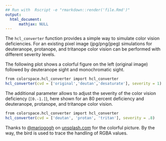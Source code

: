 ```yaml
---
## Run with  Rscript -e "rmarkdown::render('file.Rmd')"
output:
  html_document:
      mathjax: NULL
---
```



The `hcl_converter` function provides a simple way to simulate
color vision deficiencies. 
For an existing pixel image (jpg/png/jpeg) simulations for
deuteranope, protanope, and tritanope color vision can be performed
with different severity levels.

The following plot shows a colorful figure on the left (original image)
followed by deuteranope sight and monochromatic sight.


```r
from colorspace.hcl_converter import hcl_converter
hcl_converter(cvd = ['original','deutan','desaturate'], severity = 1)
```

The additional parameter allows to adjust the severity of the color
vision deficiency (`[0.-1.]`), here shown for an 80 percent deficiency
and deuteranope, protanope, and tritanope color vision.

```r
from colorspace.hcl_converter import hcl_converter
hcl_converter(cvd = ['deutan', 'protan', 'tritan'], severity = .8)
```

Thanks to [@mariogogh](https://unsplash.com/@mariogogh) on
[unsplash.com](https://unsplash.com) for the colorful picture. By the way,
the bird is used to trace the handling of RGBA values.
